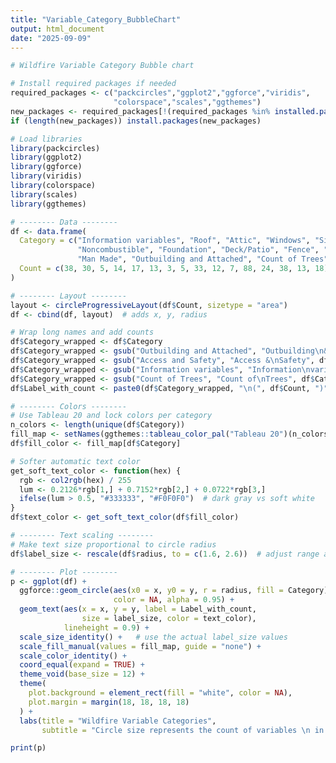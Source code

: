 ```yaml
---
title: "Variable_Category_BubbleChart"
output: html_document
date: "2025-09-09"
---
```


```r
# Wildfire Variable Category Bubble chart

# Install required packages if needed
required_packages <- c("packcircles","ggplot2","ggforce","viridis",
                       "colorspace","scales","ggthemes")
new_packages <- required_packages[!(required_packages %in% installed.packages()[,"Package"])]
if (length(new_packages)) install.packages(new_packages)

# Load libraries
library(packcircles)
library(ggplot2)
library(ggforce)
library(viridis)
library(colorspace)
library(scales)
library(ggthemes)

# -------- Data --------
df <- data.frame(
  Category = c("Information variables", "Roof", "Attic", "Windows", "Siding","Garage",
               "Noncombustible", "Foundation", "Deck/Patio", "Fence", "Vents", "Fuels",
               "Man Made", "Outbuilding and Attached", "Count of Trees", "Access and Safety"),
  Count = c(38, 30, 5, 14, 17, 13, 3, 5, 33, 12, 7, 88, 24, 38, 13, 18)
)

# -------- Layout --------
layout <- circleProgressiveLayout(df$Count, sizetype = "area")
df <- cbind(df, layout)  # adds x, y, radius

# Wrap long names and add counts
df$Category_wrapped <- df$Category
df$Category_wrapped <- gsub("Outbuilding and Attached", "Outbuilding\n& Attached", df$Category_wrapped)
df$Category_wrapped <- gsub("Access and Safety", "Access &\nSafety", df$Category_wrapped)
df$Category_wrapped <- gsub("Information variables", "Information\nvariables", df$Category_wrapped)
df$Category_wrapped <- gsub("Count of Trees", "Count of\nTrees", df$Category_wrapped)
df$Label_with_count <- paste0(df$Category_wrapped, "\n(", df$Count, ")")

# -------- Colors --------
# Use Tableau 20 and lock colors per category
n_colors <- length(unique(df$Category))
fill_map <- setNames(ggthemes::tableau_color_pal("Tableau 20")(n_colors), unique(df$Category))
df$fill_color <- fill_map[df$Category]

# Softer automatic text color
get_soft_text_color <- function(hex) {
  rgb <- col2rgb(hex) / 255
  lum <- 0.2126*rgb[1,] + 0.7152*rgb[2,] + 0.0722*rgb[3,]
  ifelse(lum > 0.5, "#333333", "#F0F0F0")  # dark gray vs soft white
}
df$text_color <- get_soft_text_color(df$fill_color)

# -------- Text scaling --------
# Make text size proportional to circle radius
df$label_size <- rescale(df$radius, to = c(1.6, 2.6))  # adjust range as needed

# -------- Plot --------
p <- ggplot(df) +
  ggforce::geom_circle(aes(x0 = x, y0 = y, r = radius, fill = Category),
                       color = NA, alpha = 0.95) +
  geom_text(aes(x = x, y = y, label = Label_with_count, 
                size = label_size, color = text_color),
            lineheight = 0.9) +
  scale_size_identity() +   # use the actual label_size values
  scale_fill_manual(values = fill_map, guide = "none") +
  scale_color_identity() +
  coord_equal(expand = TRUE) +
  theme_void(base_size = 12) +
  theme(
    plot.background = element_rect(fill = "white", color = NA),
    plot.margin = margin(18, 18, 18, 18)
  ) +
  labs(title = "Wildfire Variable Categories",
       subtitle = "Circle size represents the count of variables \n in each category")

print(p)
```